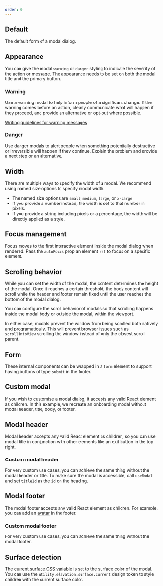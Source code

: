```yaml
---
order: 0
---
```



## Default

The default form of a modal dialog.

<Example Component={ModalDefault} packageName="@atlaskit/modal-dialog" />

## Appearance

You can give the modal `warning` or `danger` styling to indicate the severity of the action or message.
The appearance needs to be set on both the modal title and the primary button.

### Warning

Use a warning modal to help inform people of a significant change. If the warning comes before an action, clearly communicate what will happen if they proceed, and provide an alternative or opt-out where possible.

<a href="/content/writing-guidelines/writing-a-warning-message/">
  Writing guidelines for warning messages
</a>

<Example Component={ModalWarning} packageName="@atlaskit/modal-dialog" />

### Danger

Use danger modals to alert people when something potentially destructive or irreversible will happen if they continue. Explain the problem and provide a next step or an alternative.

<Example Component={ModalDanger} packageName="@atlaskit/modal-dialog" />

## Width

There are multiple ways to specify the width of a modal. We recommend using named size options to specify modal width.

- The named size options are `small`, `medium`, `large`, or `x-large`
- If you provide a number instead, the width is set to that number in pixels.
- If you provide a string including pixels or a percentage, the width will be directly applied as a style.

<Example Component={ModalWidth} packageName="@atlaskit/modal-dialog" />

## Focus management

Focus moves to the first interactive element inside the modal dialog when rendered.
Pass the `autoFocus` prop an element `ref` to focus on a specific element.

<Example
  Component={FocusSpecificElement}
  packageName="@atlaskit/modal-dialog"
/>

## Scrolling behavior

While you can set the width of the modal, the content determines the height of the modal.
Once it reaches a certain threshold,
the body content will scroll while the header and footer remain fixed until the user reaches the bottom of the modal dialog.

You can configure the scroll behavior of modals so that scrolling happens inside the modal body or outside the modal,
within the viewport.

In either case,
modals prevent the window from being scrolled both natively and programatically.
This will prevent browser issues such as `scrollIntoView` scrolling the window instead of only the closest scroll parent.

<Example Component={ModalScroll} packageName="@atlaskit/modal-dialog" />

## Form

These internal components can be wrapped in a `form` element to support
having buttons of type `submit` in the footer.

<Example Component={ModalWrapper} packageName="@atlaskit/modal-dialog" />

## Custom modal

If you wish to customise a modal dialog, it accepts any valid React element
as children. In this example, we recreate an onboarding modal without
modal header, title, body, or footer.

<Example Component={ModalCustom} packageName="@atlaskit/modal-dialog" />

## Modal header

Modal header accepts any valid React element as children, so you can
use modal title in conjunction with other elements like an exit button
in the top right.

<Example Component={ModalHeader} packageName="@atlaskit/modal-dialog" />

### Custom modal header

For very custom use cases, you can achieve the same thing without the modal
header or title. To make sure the modal is accessible, call `useModal`
and set `titleId` as the `id` on the heading.

<Example Component={ModalCustomHeader} packageName="@atlaskit/modal-dialog" />

## Modal footer

The modal footer accepts any valid React element as children. For example,
you can add an [avatar](/components/avatar/) in the footer.

<Example Component={ModalFooter} packageName="@atlaskit/modal-dialog" />

### Custom modal footer

For very custom use cases, you can achieve the same thing without the modal
footer.

<Example Component={ModalCustomFooter} packageName="@atlaskit/modal-dialog" />

## Surface detection

The [current surface CSS variable](/components/tokens/code#current-surface-color) is set to the surface color of the modal.
You can use the `utility.elevation.surface.current` design token to style children with the current surface color.

<Example Component={ModalCurrentSurface} packageName="@atlaskit/modal-dialog" />
